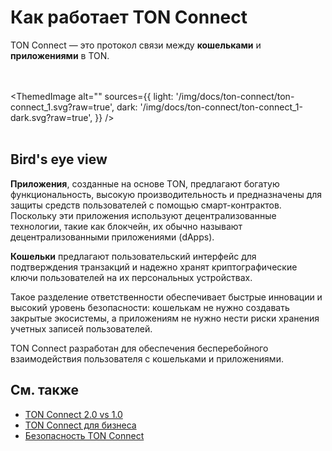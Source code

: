 

# Как работает TON Connect

TON Connect — это протокол связи между **кошельками** и **приложениями** в TON.

<br></br>
<ThemedImage
    alt=""
    sources={{
        light: '/img/docs/ton-connect/ton-connect_1.svg?raw=true',
        dark: '/img/docs/ton-connect/ton-connect_1-dark.svg?raw=true',
    }}
/>
<br></br>

## Bird's eye view

**Приложения**, созданные на основе TON, предлагают богатую функциональность, высокую производительность и предназначены для защиты средств пользователей с помощью смарт-контрактов. Поскольку эти приложения используют децентрализованные технологии, такие как блокчейн, их обычно называют децентрализованными приложениями (dApps).

**Кошельки** предлагают пользовательский интерфейс для подтверждения транзакций и надежно хранят криптографические ключи пользователей на их персональных устройствах.

Такое разделение ответственности обеспечивает быстрые инновации и высокий уровень безопасности: кошелькам не нужно создавать закрытые экосистемы, а приложениям не нужно нести риски хранения учетных записей пользователей.

TON Connect разработан для обеспечения бесперебойного взаимодействия пользователя с кошельками и приложениями.

## См. также

- [TON Connect 2.0 vs 1.0](/v3/guidelines/ton-connect/business/ton-connect-comparison)
- [TON Connect для бизнеса](/v3/guidelines/ton-connect/business/ton-connect-for-business)
- [Безопасность TON Connect](/v3/guidelines/ton-connect/business/ton-connect-for-security)

<Feedback />
